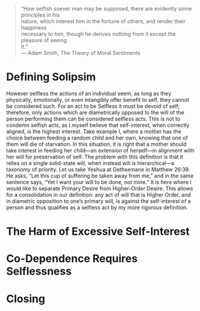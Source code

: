 > “How selfish soever man may be supposed, there are evidently some principles in his  
>  nature, which interest him in the fortune of others, and render their happiness  
>  necessary to him, though he derives nothing from it except the pleasure of seeing  
>  it.”  
> — Adam Smith, The Theory of Moral Sentiments

# Defining Solipsim 
However selfless the actions of an individual seem, as long as they physically, emotionally, or even intangibly offer benefit to self, they cannot be 
considered such. For an act to be Selfless it must be devoid of self; therefore, only actions which are diametrically opposed to the will of the person performing them can be considered selfless acts.
This is not to condemn selfish acts, as I myself believe that self-interest, when correctly aligned, is the highest interest. Take example I, 
where a mother has the choice between feeding a random child and her own, knowing that one of them will die of starvation. In this situation, 
it is right that a mother should take interest in feeding her child—an extension of herself—in alignment with her will for preservation of self.
The problem with this definition is that it relies on a single solid-state will, when instead will is hierarchical—a taxonomy of priority. Let us 
take Yeshua at Gethsemane in <Bible>Matthew 26:39</Bible>. He asks, “Let this cup of suffering be taken away from me,” and in the same sentence says, 
“Yet I want your will to be done, not mine.” It is here where I would like to separate Primary Desire from Higher-Order Desire. This allows for a 
consolidation in our definition: any act of will that is Higher Order, and in diametric opposition to one’s primary will, is against the self-interest 
of a person and thus qualifies as a selfless act by my more rigorous definition.


# The Harm of Excessive Self-Interest 


# Co-Dependence Requires Selflessness 


# Closing

